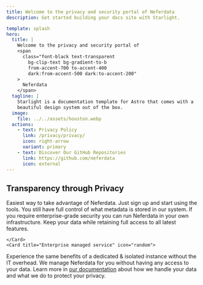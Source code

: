 ```yaml
---
title: Welcome to the privacy and security portal of Neferdata
description: Get started building your docs site with Starlight.

template: splash
hero:
  title: |
    Welcome to the privacy and security portal of 
    <span
      class="font-black text-transparent
        bg-clip-text bg-gradient-to-b
        from-accent-700 to-accent-400
        dark:from-accent-500 dark:to-accent-200"
    >
      Neferdata
    </span>
  tagline: |
    Starlight is a documentation template for Astro that comes with a
    beautiful design system out of the box.
  image:
    file: ../../assets/houston.webp
  actions:
    - text: Privacy Policy 
      link: /privacy/privacy/
      icon: right-arrow
      variant: primary
    - text: Discover Our GitHub Repositories
      link: https://github.com/neferdata
      icon: external
---
```



## Transparency through Privacy

<CardGrid stagger>
	<Card title="Global instance" icon="rocket">
	Easiest way to take advantage of Neferdata. Just sign up and start using the tools. You still have full control of what metadata is stored in our system.
	</Card>
	<Card title="Self-hosted solution" icon="github">
If you require enterprise-grade security you can run Neferdata in your own infrastructure. Keep your data while retaining full access to all latest features.

	</Card>
	<Card title="Enterprise managed service" icon="random">
Experience the same benefits of a dedicated & isolated instance without the IT overhead. We manage Neferdata for you without having any access to your data.
	</Card>
	<Card title="Read the docs" icon="open-book">
		Learn more in [our documentation](/privacy/privacy/) about how we handle your data and what we do to protect your privacy.
	</Card>
</CardGrid>

